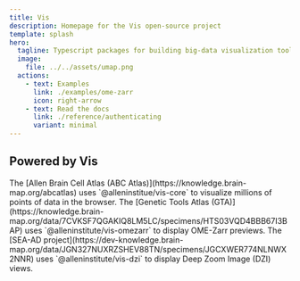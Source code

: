 ```yaml
---
title: Vis
description: Homepage for the Vis open-source project
template: splash
hero:
  tagline: Typescript packages for building big-data visualization tools & components, with examples for a variety of common data types & formats. Built by the Allen Institute for Brain Science.
  image:
    file: ../../assets/umap.png
  actions:
    - text: Examples
      link: ./examples/ome-zarr
      icon: right-arrow
    - text: Read the docs
      link: ./reference/authenticating
      variant: minimal
---
```



## Powered by Vis 

<CardGrid stagger>
	<Card title="ABC Atlas" icon="rocket">
		The [Allen Brain Cell Atlas (ABC Atlas)](https://knowledge.brain-map.org/abcatlas)
        uses `@alleninstitue/vis-core` to visualize millions of points of data in the browser.
	</Card>
	<Card title="GTA" icon="magnifier">
		The [Genetic Tools Atlas (GTA)](https://knowledge.brain-map.org/data/7CVKSF7QGAKIQ8LM5LC/specimens/HTS03VQD4BBB67I3BAP)
        uses `@alleninstitute/vis-omezarr` to display OME-Zarr previews.
	</Card>
	<Card title="DZI" icon="information">
		The [SEA-AD project](https://dev-knowledge.brain-map.org/data/JGN327NUXRZSHEV88TN/specimens/JGCXWER774NLNWX2NNR)
        uses `@alleninstitute/vis-dzi` to display Deep Zoom Image (DZI) views.
	</Card>
</CardGrid>
